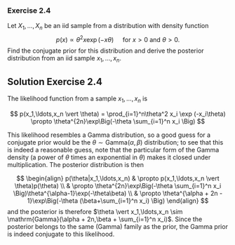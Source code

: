 
### Exercise 2.4 {#sec-prob_post_gamma}
Let $X_1,\ldots,X_n$ be an iid sample from a distribution with density function
$$
p(x) \propto \theta^2 x \exp (-x\theta)\quad \text{ for } x>0 \text{ and } \theta>0. 
$$
Find the conjugate prior for this distribution and derive the posterior distribution from an iid sample $x_1,\ldots,x_n$.

::: {.callout-note icon="false" collapse="true"}
## Solution Exercise 2.4
The likelihood function from a sample $x_1,\ldots,x_n$ is

$$
p(x_1,\ldots,x_n \vert \theta) = \prod_{i=1}^n\theta^2 x_i \exp (-x_i\theta) \propto \theta^{2n}\exp\Big(-\theta \sum_{i=1}^n x_i \Big)
$$

This likelihood resembles a Gamma distribution, so a good guess for a conjugate prior would be the $\theta \sim \mathrm{Gamma}(\alpha,\beta)$ distribution; to see that this is indeed a reasonable guess, note that the particular form of the Gamma density (a power of $\theta$ times an exponential in $\theta$) makes it closed under multiplication. The posterior distribution is then

$$
\begin{align}
p(\theta|x_1,\ldots,x_n) & \propto p(x_1,\ldots,x_n \vert \theta)p(\theta) \\
      & \propto \theta^{2n}\exp\Big(-\theta \sum_{i=1}^n x_i \Big)\theta^{\alpha-1}\exp(-\theta\beta) \\
      & \propto \theta^{\alpha + 2n - 1}\exp\Big(-\theta (\beta+\sum_{i=1}^n x_i) \Big)
\end{align}
$$
and the posterior is therefore $\theta \vert x_1,\ldots,x_n \sim \mathrm{Gamma}(\alpha + 2n,\beta + \sum_{i=1}^n x_i)$. Since the posterior belongs to the same (Gamma) family as the prior, the Gamma prior is indeed conjugate to this likelihood.

:::
